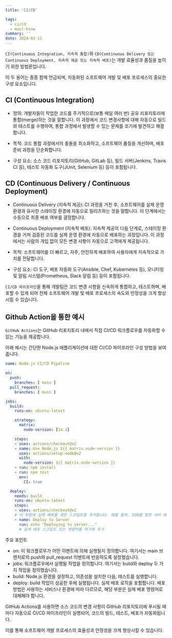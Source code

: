 ```yaml
---
title: 'CI/CD'

tags:
  - ci/cd  
  - must-know
summary: ''
date: 2024-03-11
---
```


`CI(Continuous Integration, 지속적 통합)`와 `CD(Continuous Delivery 또는 Continuous Deployment, 지속적 제공 또는 지속적 배포)`는 개발 효율성과 품질을 높이기 위한 방법론입니다. 

이 두 용어는 종종 함께 언급되며, 자동화된 소프트웨어 개발 및 배포 프로세스의 중요한 구성 요소입니다.

## CI (Continuous Integration)

- 정의: 개발자들이 작업한 코드를 주기적으로(보통 매일 여러 번) 공유 리포지토리에 통합(merge)하는 것을 말합니다. 이 과정에서 코드 변경사항에 대해 자동으로 빌드와 테스트를 수행하여, 통합 과정에서 발생할 수 있는 문제를 조기에 발견하고 해결합니다.

- 목적: 코드 통합 과정에서의 충돌을 최소화하고, 소프트웨어 품질을 개선하며, 배포 준비 과정을 단순화합니다.

- 구성 요소: 소스 코드 리포지토리(GitHub, GitLab 등), 빌드 서버(Jenkins, Travis CI 등), 테스트 자동화 도구(JUnit, Selenium 등) 등이 포함됩니다.

## CD (Continuous Delivery / Continuous Deployment)

- Continuous Delivery (지속적 제공): CI 과정을 거친 후, 소프트웨어를 실제 운영 환경과 유사한 스테이징 환경에 자동으로 릴리즈하는 것을 말합니다. 이 단계에서는 수동으로 최종 배포 여부를 결정합니다.

- Continuous Deployment (지속적 배포): 지속적 제공의 다음 단계로, 스테이징 환경을 거쳐 검증된 코드를 실제 운영 환경에 자동으로 배포하는 과정입니다. 이 과정에서는 사람의 개입 없이 모든 변경 사항이 자동으로 고객에게 제공됩니다.

- 목적: 소프트웨어를 더 빠르고, 자주, 안전하게 배포하여 사용자에게 지속적으로 가치를 전달합니다.

- 구성 요소: CI 도구, 배포 자동화 도구(Ansible, Chef, Kubernetes 등), 모니터링 및 알림 시스템(Prometheus, Slack 알림 등) 등이 포함됩니다.

`CI/CD 파이프라인`을 통해 개발팀은 코드 변경 사항을 신속하게 통합하고, 테스트하며, 배포할 수 있게 되어 전체 소프트웨어 개발 및 배포 프로세스의 속도와 안정성을 크게 향상시킬 수 있습니다.

## Github Action을 통한 예시

`GitHub Actions`는 GitHub 리포지토리 내에서 직접 CI/CD 워크플로우를 자동화할 수 있는 기능을 제공합니다. 

아래 예시는 간단한 Node.js 애플리케이션에 대한 CI/CD 파이프라인 구성 방법을 보여줍니다.

```yml:nodejs.yml
name: Node.js CI/CD Pipeline

on:
  push:
    branches: [ main ]
  pull_request:
    branches: [ main ]

jobs:
  build:
    runs-on: ubuntu-latest

    strategy:
      matrix:
        node-version: [14.x]

    steps:
    - uses: actions/checkout@v2
    - name: Use Node.js ${{ matrix.node-version }}
      uses: actions/setup-node@v2
      with:
        node-version: ${{ matrix.node-version }}
    - run: npm install
    - run: npm test
      env:
        CI: true

  deploy:
    needs: build
    runs-on: ubuntu-latest
    steps:
    - uses: actions/checkout@v2
    # 이 부분에 실제 배포를 위한 스크립트를 추가합니다. 예를 들어, SSH를 통한 서버 배포, AWS Elastic Beanstalk, Firebase 등의 서비스를 사용할 수 있습니다.
    - name: Deploy to Server
      run: echo "Deploying to server..."
      # 실제 배포 스크립트 또는 명령어를 여기에 추가
```

주요 포인트

- on: 이 워크플로우가 어떤 이벤트에 의해 실행될지 정의합니다. 여기서는 main 브랜치로의 push와 pull_request 이벤트에 반응하도록 설정했습니다.
- jobs: 워크플로우에서 실행될 작업을 정의합니다. 여기서는 build와 deploy 두 가지 작업을 정의했습니다.
- build: Node.js 환경을 설정하고, 의존성을 설치한 다음, 테스트를 실행합니다.
- deploy: build 작업이 성공한 후에 실행됩니다. 실제 배포 로직을 포함합니다. 배포 방법은 사용하는 서비스나 환경에 따라 다르므로, 해당 부분은 실제 배포 명령어로 대체해야 합니다.

GitHub Actions를 사용하면 소스 코드의 변경 사항이 GitHub 리포지토리에 푸시될 때마다 자동으로 CI/CD 파이프라인이 실행되어, 코드의 빌드, 테스트, 배포가 자동화됩니다. 

이를 통해 소프트웨어 개발 프로세스의 효율성과 안정성을 크게 향상시킬 수 있습니다.